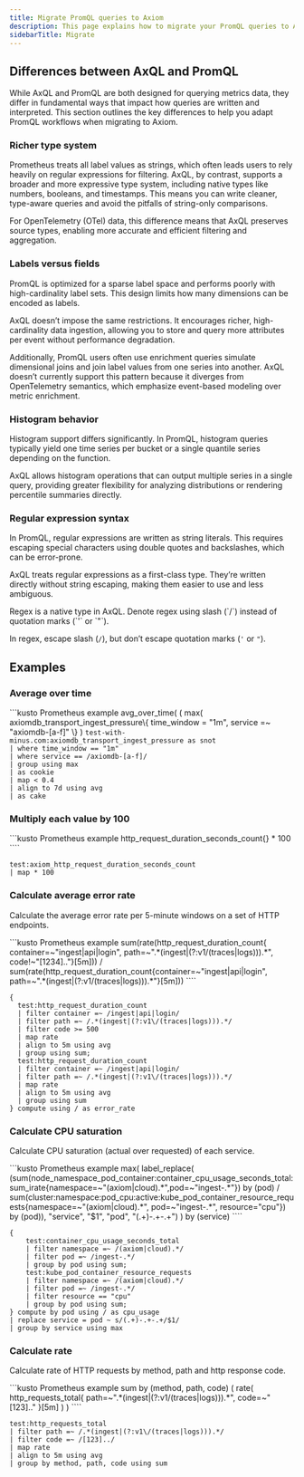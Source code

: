 ```yaml
---
title: Migrate PromQL queries to Axiom
description: This page explains how to migrate your PromQL queries to Axiom.
sidebarTitle: Migrate
---
```


## Differences between AxQL and PromQL

While AxQL and PromQL are both designed for querying metrics data, they differ in fundamental ways that impact how queries are written and interpreted. This section outlines the key differences to help you adapt PromQL workflows when migrating to Axiom.

### Richer type system

Prometheus treats all label values as strings, which often leads users to rely heavily on regular expressions for filtering. AxQL, by contrast, supports a broader and more expressive type system, including native types like numbers, booleans, and timestamps. This means you can write cleaner, type-aware queries and avoid the pitfalls of string-only comparisons.

For OpenTelemetry (OTel) data, this difference means that AxQL preserves source types, enabling more accurate and efficient filtering and aggregation.

### Labels versus fields

PromQL is optimized for a sparse label space and performs poorly with high-cardinality label sets. This design limits how many dimensions can be encoded as labels.

AxQL doesn’t impose the same restrictions. It encourages richer, high-cardinality data ingestion, allowing you to store and query more attributes per event without performance degradation.

Additionally, PromQL users often use enrichment queries simulate dimensional joins and join label values from one series into another. AxQL doesn’t currently support this pattern because it diverges from OpenTelemetry semantics, which emphasize event-based modeling over metric enrichment.

### Histogram behavior

Histogram support differs significantly. In PromQL, histogram queries typically yield one time series per bucket or a single quantile series depending on the function.

AxQL allows histogram operations that can output multiple series in a single query, providing greater flexibility for analyzing distributions or rendering percentile summaries directly.

### Regular expression syntax

In PromQL, regular expressions are written as string literals. This requires escaping special characters using double quotes and backslashes, which can be error-prone.

AxQL treats regular expressions as a first-class type. They’re written directly without string escaping, making them easier to use and less ambiguous.

<Tip>
Regex is a native type in AxQL. Denote regex using slash (`/`) instead of quotation marks (`'` or `"`).

In regex, escape slash (`/`), but don’t escape quotation marks (`'` or `"`).
</Tip>

## Examples

### Average over time

<CodeGroup>
```kusto Prometheus example
avg_over_time(
   (
      max(
          axiomdb_transport_ingest_pressure\{
             time_window = "1m",
              service =~ "axiomdb-[a-f]"
          \}
       ) <bool 0.4
   )[7d:]
)
````

```kusto AxQL equivalent
test-with-minus.com:axiomdb_transport_ingest_pressure as snot
| where time_window == "1m"
| where service == /axiomdb-[a-f]/
| group using max
| as cookie
| map < 0.4
| align to 7d using avg
| as cake
```
</CodeGroup>

### Multiply each value by 100

<CodeGroup>
```kusto Prometheus example
http_request_duration_seconds_count{} * 100
````

```kusto AxQL equivalent
test:axiom_http_request_duration_seconds_count
| map * 100
```
</CodeGroup>

### Calculate average error rate

Calculate the average error rate per 5-minute windows on a set of HTTP endpoints.

<CodeGroup>
```kusto Prometheus example
sum(rate(http_request_duration_count{           container=~"ingest|api|login", path=~".*(ingest|(?:v1/(traces|logs))).*", code!~"[1234].."}[5m]))
/
sum(rate(http_request_duration_count{container=~"ingest|api|login", path=~".*(ingest|(?:v1/(traces|logs))).*"}[5m]))
````

```kusto AxQL equivalent
{ 
  test:http_request_duration_count
  | filter container =~ /ingest|api|login/
  | filter path =~ /.*(ingest|(?:v1\/(traces|logs))).*/
  | filter code >= 500 
  | map rate
  | align to 5m using avg
  | group using sum;
  test:http_request_duration_count
  | filter container =~ /ingest|api|login/
  | filter path =~ /.*(ingest|(?:v1\/(traces|logs))).*/
  | map rate
  | align to 5m using avg
  | group using sum
} compute using / as error_rate
```
</CodeGroup>

### Calculate CPU saturation

Calculate CPU saturation (actual over requested) of each service.

<CodeGroup>
```kusto Prometheus example
max(
  label_replace(
  (sum(node_namespace_pod_container:container_cpu_usage_seconds_total:sum_irate{namespace=~"(axiom|cloud).*",pod=~"ingest-.*"}) by (pod)
    /
    sum(cluster:namespace:pod_cpu:active:kube_pod_container_resource_requests{namespace=~"(axiom|cloud).*", pod=~"ingest-.*", resource="cpu"}) by (pod)),
  "service", "$1", "pod", "(.+)-.+-.+")
) by (service)
````

```kusto AxQL equivalent
{
    test:container_cpu_usage_seconds_total
    | filter namespace =~ /(axiom|cloud).*/
    | filter pod =~ /ingest-.*/
    | group by pod using sum;
    test:kube_pod_container_resource_requests
    | filter namespace =~ /(axiom|cloud).*/
    | filter pod =~ /ingest-.*/
    | filter resource == "cpu"
    | group by pod using sum;
} compute by pod using / as cpu_usage
| replace service = pod ~ s/(.+)-.+-.+/$1/
| group by service using max
```
</CodeGroup>

### Calculate rate

Calculate rate of HTTP requests by method, path and http response code.

<CodeGroup>
```kusto Prometheus example
sum by (method, path, code) (
      rate(
          http_requests_total{
              path=~".*(ingest|(?:v1/(traces|logs))).*",
              code=~"[123].."
          }[5m]
      )
  )
````

```kusto AxQL equivalent
test:http_requests_total
| filter path =~ /.*(ingest|(?:v1\/(traces|logs))).*/
| filter code =~ /[123]../
| map rate
| align to 5m using avg
| group by method, path, code using sum
```
</CodeGroup>
